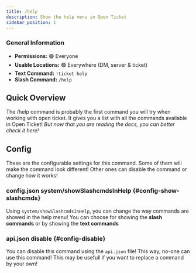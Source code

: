 ```yaml
---
title: /help
description: Show the help menu in Open Ticket
sidebar_position: 1
---
```


### General Information
- **Permissions:** 🟢 Everyone
- **Usable Locations:** 🟢 Everywhere (DM, server & ticket)
- **Text Command:** `!ticket help`
- **Slash Command:** `/help`

## Quick Overview
The /help command is probably the first command you will try when working with open ticket.
It gives you a list with all the commands available in Open Ticket!
*But now that you are reading the docs, you can better check it here!*

<GoodImage src="/img/docs-v3/commands/help_slash.png" size="50%"></GoodImage>

## Config
These are the <InlineLink url="docs/config/main" isdoc="true">configurable settings</InlineLink> for this command.
Some of them will make the command look different!
Other ones can disable the command or change how it works!

### <InlineLink url="docs/config/main" isdoc="true"><LabelText color="blue">config.json</LabelText></InlineLink> system/showSlashcmdsInHelp \{#config-show-slashcmds}
Using `system/showSlashcmdsInHelp`, you can change the way commands are showed in the help menu!
You can choose for showing the **slash commands** or by showing the **text commands**

<FlexHorizontal mode="left">
    <GoodImage src="/img/docs-v3/commands/help_slash.png" size="40%"></GoodImage>
    <GoodImage src="/img/docs-v3/commands/help_text.png" size="40%"></GoodImage>
</FlexHorizontal>

### <InlineLink url="docs/config/api" isdoc="true"><LabelText color="red">api.json</LabelText></InlineLink> disable \{#config-disable}
You can disable this command using the `api.json` file! This way, no-one can use this command!
This may be usefull if you want to replace a command by your own!